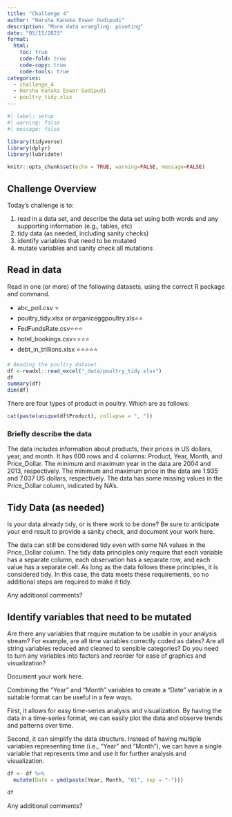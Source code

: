 ```yaml
---
title: "Challenge 4"
author: "Harsha Kanaka Eswar Gudipudi"
description: "More data wrangling: pivoting"
date: "05/15/2023"
format:
  html:
    toc: true
    code-fold: true
    code-copy: true
    code-tools: true
categories:
  - challenge_4
  - Harsha Kanaka Eswar Gudipudi
  - poultry_tidy.xlsx
---
```


```r
#| label: setup
#| warning: false
#| message: false

library(tidyverse)
library(dplyr)
library(lubridate)

knitr::opts_chunk$set(echo = TRUE, warning=FALSE, message=FALSE)
```

## Challenge Overview

Today's challenge is to:

1)  read in a data set, and describe the data set using both words and any supporting information (e.g., tables, etc)
2)  tidy data (as needed, including sanity checks)
3)  identify variables that need to be mutated
4)  mutate variables and sanity check all mutations

## Read in data

Read in one (or more) of the following datasets, using the correct R package and command.

-   abc_poll.csv ⭐
-   poultry_tidy.xlsx or organiceggpoultry.xls⭐⭐
-   FedFundsRate.csv⭐⭐⭐
-   hotel_bookings.csv⭐⭐⭐⭐
-   debt_in_trillions.xlsx ⭐⭐⭐⭐⭐

```r
# Reading the poultry dataset
df <-readxl::read_excel("_data/poultry_tidy.xlsx")
df
summary(df)
dim(df)
```

There are four types of product in poultry. Which are as follows:
```r
cat(paste(unique(df$Product), collapse = ", "))
```

### Briefly describe the data

The data includes information about products, their prices in US dollars, year, and month. It has 600 rows and 4 columns: Product, Year, Month, and Price_Dollar. The minimum and maximum year in the data are 2004 and 2013, respectively. The minimum and maximum price in the data are 1.935 and 7.037 US dollars, respectively. The data has some missing values in the Price_Dollar column, indicated by NA's.

## Tidy Data (as needed)

Is your data already tidy, or is there work to be done? Be sure to anticipate your end result to provide a sanity check, and document your work here.

The data can still be considered tidy even with some NA values in the Price_Dollar column. The tidy data principles only require that each variable has a separate column, each observation has a separate row, and each value has a separate cell. As long as the data follows these principles, it is considered tidy. In this case, the data meets these requirements, so no additional steps are required to make it tidy.

Any additional comments?

## Identify variables that need to be mutated

Are there any variables that require mutation to be usable in your analysis stream? For example, are all time variables correctly coded as dates? Are all string variables reduced and cleaned to sensible categories? Do you need to turn any variables into factors and reorder for ease of graphics and visualization?

Document your work here.

Combining the "Year" and "Month" variables to create a "Date" variable in a suitable format can be useful in a few ways.

First, it allows for easy time-series analysis and visualization. By having the data in a time-series format, we can easily plot the data and observe trends and patterns over time.

Second, it can simplify the data structure. Instead of having multiple variables representing time (i.e., "Year" and "Month"), we can have a single variable that represents time and use it for further analysis and visualization.

```r
df <- df %>%
  mutate(Date = ymd(paste(Year, Month, "01", sep = "-")))

df
```

Any additional comments?